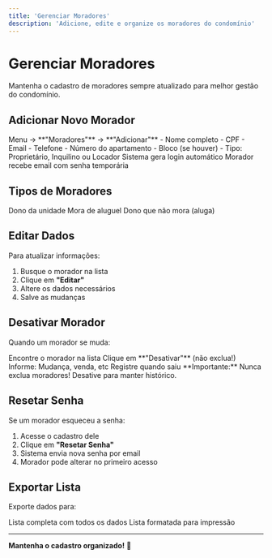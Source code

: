 ```yaml
---
title: 'Gerenciar Moradores'
description: 'Adicione, edite e organize os moradores do condomínio'
---
```


# Gerenciar Moradores

Mantenha o cadastro de moradores sempre atualizado para melhor gestão do condomínio.

## Adicionar Novo Morador

<Steps>
  <Step title="Acesse Moradores">
    Menu → **"Moradores"** → **"Adicionar"**
  </Step>
  
  <Step title="Dados Pessoais">
    - Nome completo
    - CPF
    - Email
    - Telefone
  </Step>
  
  <Step title="Vincular Apartamento">
    - Número do apartamento
    - Bloco (se houver)
    - Tipo: Proprietário, Inquilino ou Locador
  </Step>
  
  <Step title="Criar Acesso">
    Sistema gera login automático
  </Step>
  
  <Step title="Enviar Credenciais">
    Morador recebe email com senha temporária
  </Step>
</Steps>

## Tipos de Moradores

<CardGroup cols={3}>
  <Card title="Proprietário" icon="house">
    Dono da unidade
  </Card>
  
  <Card title="Inquilino" icon="key">
    Mora de aluguel
  </Card>
  
  <Card title="Locador" icon="hand-holding-dollar">
    Dono que não mora (aluga)
  </Card>
</CardGroup>

## Editar Dados

Para atualizar informações:

1. Busque o morador na lista
2. Clique em **"Editar"**
3. Altere os dados necessários
4. Salve as mudanças

## Desativar Morador

Quando um morador se muda:

<Steps>
  <Step title="Acesse o Cadastro">
    Encontre o morador na lista
  </Step>
  
  <Step title="Desativar">
    Clique em **"Desativar"** (não exclua!)
  </Step>
  
  <Step title="Motivo">
    Informe: Mudança, venda, etc
  </Step>
  
  <Step title="Data de Saída">
    Registre quando saiu
  </Step>
</Steps>

<Warning>
  **Importante:** Nunca exclua moradores! Desative para manter histórico.
</Warning>

## Resetar Senha

Se um morador esqueceu a senha:

1. Acesse o cadastro dele
2. Clique em **"Resetar Senha"**
3. Sistema envia nova senha por email
4. Morador pode alterar no primeiro acesso

## Exportar Lista

Exporte dados para:

<CardGroup cols={2}>
  <Card title="Excel" icon="file-excel">
    Lista completa com todos os dados
  </Card>
  
  <Card title="PDF" icon="file-pdf">
    Lista formatada para impressão
  </Card>
</CardGroup>

---

**Mantenha o cadastro organizado!** 👥

